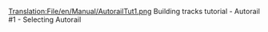 [[Translation:File/en/Manual/AutorailTut1.png]]
Building tracks tutorial - Autorail #1 - Selecting Autorail
